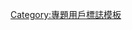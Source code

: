 {{userbox-2
| border-c = {{{1|#ffb466}}}
| border-s = {{{9|1}}}
| id1      = {{{3|[[Image:crab-icon.png|35px]]}}}
| id1-c    = {{{1|#fff}}}
| id1-s    = 12
| id2      = {{{5|[[File:Cercophonius squama.jpg|40px]]}}}
| id2-c    = {{{7|#fff}}}
| id2-s    = 12
| info     = {{{4|這名用戶認為節肢動物太有趣了！'''.}}}
| info-c   = {{{2|#ffe496}}}
| info-fc  = {{{8|#000}}}
| usercategory  = WikiProject Arthropods members
| nocat = {{{nocat|}}}
}}<noinclude>[[Category:專題用戶標誌模板]]</noinclude>
